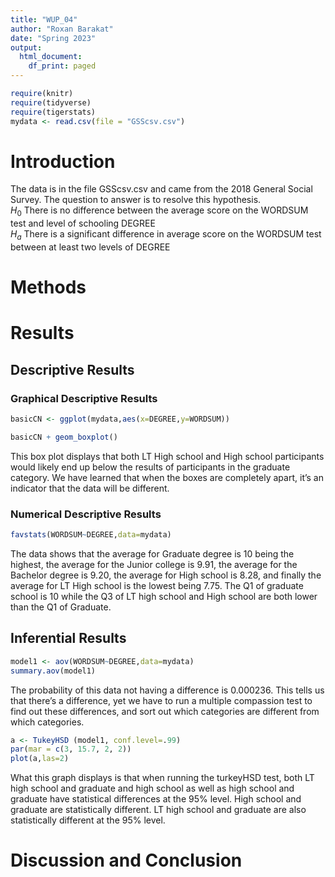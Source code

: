 ```yaml
---
title: "WUP_04"
author: "Roxan Barakat"
date: "Spring 2023"
output:
  html_document:
    df_print: paged
---
```


```r
require(knitr)
require(tidyverse)
require(tigerstats)
mydata <- read.csv(file = "GSScsv.csv")
```

# Introduction

<!--In this section you explain what you are trying to show.  Where did the data come from?  What is the research or other question you are trying to answer?!-->

The data is in the file GSScsv.csv and came from the 2018 General Social Survey.  The question to answer is to resolve this hypothesis.  
$H_0$ There is no difference between the average score on the WORDSUM test and level of schooling DEGREE  
$H_a$ There is a significant difference in average score on the WORDSUM test between at least two levels of DEGREE  

# Methods

<!--Decide on your methods:  use "variable analysis" or other appropriate descriptors.  Make sure to choose at least one graphical method and at least one numerical method.!-->

# Results

<!--Divide this section into two sub-sections:  One for your descriptive  results and one for your inferential results.!-->

## Descriptive Results

### Graphical Descriptive Results

<!--Graphical results here.  Make sure to show your code.  Provide appropriate labels for axes, giving units if possible, and provide a good title for the graph, too.  Use the graphical results to describe the patterns if any that exist in the data as focused toward the research question!-->

```r
basicCN <- ggplot(mydata,aes(x=DEGREE,y=WORDSUM))

basicCN + geom_boxplot()
```

This box plot displays that both LT High school and High school participants would likely end up below the results of participants in the graduate category. 
We have learned that when the boxes are completely apart, it's an indicator that the data will be different. 

### Numerical Descriptive Results

<!--Numerical results go here. Use the numerical results to describe the patterns if any that exist in the data as focused toward the research question!-->

```r
favstats(WORDSUM~DEGREE,data=mydata)
```

The data shows that the average for Graduate degree is 10 being the highest, the average for the Junior college is 9.91, the average for the Bachelor degree is 9.20, the average for High school is 8.28, and finally the average for LT High school is the lowest being 7.75. The Q1 of graduate school is 10 while the Q3 of LT high school and High school are both lower than the Q1 of Graduate. 

## Inferential Results

<!--State hypothesis clearly.  Make sure your discussion of the inferential test covers all the aspects that the test output produces, such as test statistic, p-value etc.  Make a decision about the null hypothesis, explain the assumptions on which the selected test/procedure was based, and why the chosen procedure satisfys the assumptions and is appropriate to answer the research question!-->

```r
model1 <- aov(WORDSUM~DEGREE,data=mydata)
summary.aov(model1)
```

The probability of this data not having a difference is 0.000236. This tells us that there's a difference, yet we have to run a multiple compassion test to find out these differences, and sort out which categories are different from which categories. 

```r
a <- TukeyHSD (model1, conf.level=.99)
par(mar = c(3, 15.7, 2, 2))
plot(a,las=2)
```

What this graph displays is that when running the turkeyHSD test, both LT high school and graduate and high school as well as high school and graduate have statistical differences at the 95% level. High school and graduate are statistically different. LT high school and graduate are also statistically different at the 95% level. 

# Discussion and Conclusion

<!--Discussion and conclusion here.  If you found a relationship be sure to consider whether the relationship occurs because one of the variavbles causes the other, or whether they perhasps are related for some other reason.  Watch the chapter 6 videos from the GeorgeTown videos collection.!-->


